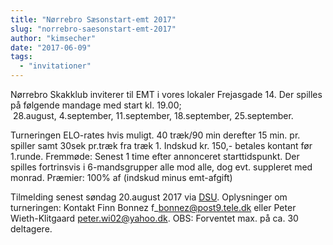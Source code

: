 ```yaml
---
title: "Nørrebro Sæsonstart-emt 2017"
slug: "norrebro-saesonstart-emt-2017"
author: "kimsecher"
date: "2017-06-09"
tags: 
  - "invitationer"
---
```


Nørrebro Skakklub inviterer til EMT i vores lokaler Frejasgade 14. Der spilles på følgende mandage med start kl. 19.00;  28.august, 4.september, 11.september, 18.september, 25.september.

Turneringen ELO-rates hvis muligt. 40 træk/90 min derefter 15 min. pr. spiller samt 30sek pr.træk fra træk 1. Indskud kr. 150,- betales kontant før 1.runde. Fremmøde: Senest 1 time efter annonceret starttidspunkt. Der spilles fortrinsvis i 6-mandsgrupper alle mod alle, dog evt. suppleret med monrad. Præmier: 100% af (indskud minus emt-afgift)

Tilmelding senest søndag 20.august 2017 via [DSU](http://turnering.skak.dk/TournamentActive/Details?tourId=24358). Oplysninger om turneringen: Kontakt Finn Bonnez f\_bonnez@post9.tele.dk eller Peter Wieth-Klitgaard peter.wi02@yahoo.dk. OBS: Forventet max. på ca. 30 deltagere.
